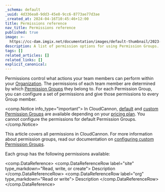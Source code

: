 ```yaml
---
_schema: default
_uuid: 4d336ea8-9dd3-45e8-9cc6-8773ae77d3ae
_created_at: 2024-04-16T10:45:46+12:00
title: Permissions reference
nav_title: Permissions reference
published: true
image: >-
  https://cc-dam.imgix.net/documentation/images/default-thumbnail/2023-Q4/CloudCannon-Documentation-Thumbnail.png
description: A list of permission options for using Permission Groups.
tags: []
related_articles: []
related_links: []
explicit_canonical:
---
```

Permissions control what actions your team members can perform within your [Organization](/documentation/articles/what-is-an-organization/). The permissions of each team member are determined by which [Permission Groups](/documentation/articles/default-permission-groups/) they belong to. For each Permission Group, you can configure a set of permissions and give those permissions to every Group member.

<comp.Notice info_type="important">
  In CloudCannon, [default](/documentation/articles/default-permission-groups/) and [custom Permission Groups](/documentation/articles/create-a-permission-group/) are available depending on your [pricing plan](/pricing/). You cannot configure the permissions for default Permission Groups.
</comp.Notice>

This article covers all permissions in CloudCannon. For more information about permission groups, read our documentation on [configuring custom Permission Groups](/documentation/articles/configure-custom-permission-groups/).

Each group has the following permissions available:

<comp.DataReference>
  <comp.DataReferenceRow label="site" type_markdown="Read, write, or create">
    Description
  </comp.DataReferenceRow>
  <comp.DataReferenceRow label="org" type_markdown="Read or write">
    Description
  </comp.DataReferenceRow>
</comp.DataReference>